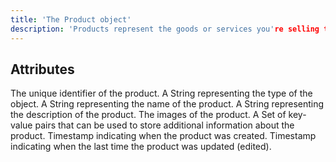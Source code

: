 ```yaml
---
title: 'The Product object'
description: 'Products represent the goods or services you're selling to your customers.'
---
```


## Attributes

<ResponseField name="id" type="string">
The unique identifier of the product.
</ResponseField>

<ResponseField name="entity" type="string">
A String representing the type of the object.
</ResponseField>

<ResponseField name="name" type="string">
A String representing the name of the product.
</ResponseField>

<ResponseField name="description" type="nullable, string">
A String representing the description of the product.
</ResponseField>

<ResponseField name="images" type="array of strings">
The images of the product.
</ResponseField>

<ResponseField name="metadata" type="dictionary">
A Set of key-value pairs that can be used to store additional information about the product.
</ResponseField> 

<ResponseField name="created_at" type="timestamp">
Timestamp indicating when the product was created.
</ResponseField> 

<ResponseField name="updated_at" type="timestamp">
Timestamp indicating when the last time the product was updated (edited).
</ResponseField>